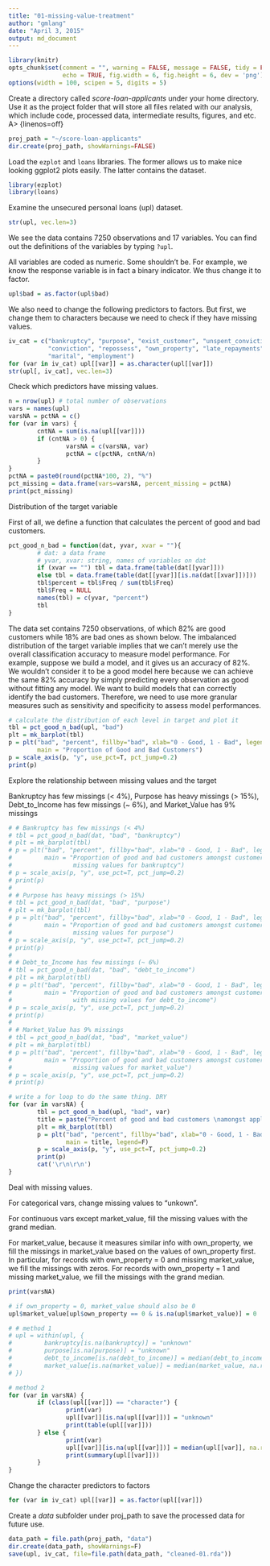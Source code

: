```yaml
---
title: "01-missing-value-treatment"
author: "gmlang"
date: "April 3, 2015"
output: md_document
---
```


```r
library(knitr)
opts_chunk$set(comment = "", warning = FALSE, message = FALSE, tidy = FALSE,
               echo = TRUE, fig.width = 6, fig.height = 6, dev = 'png')
options(width = 100, scipen = 5, digits = 5)
```

Create a directory called *score-loan-applicants* under your home directory. Use it as the project folder that will store all files related with our analysis, which include code, processed data, intermediate results, figures, and etc.
A> {linenos=off}
```r
proj_path = "~/score-loan-applicants"
dir.create(proj_path, showWarnings=FALSE)
```

Load the `ezplot` and `loans` libraries. The former allows us to make nice looking ggplot2 plots easily. The latter contains the dataset. 
```r
library(ezplot)
library(loans)
```

Examine the unsecured personal loans (upl) dataset.
```r
str(upl, vec.len=3)
```

We see the data contains 7250 observations and 17 variables. You can find out the definitions of the variables by typing `?upl`.

All variables are coded as numeric. Some shouldn't be. For example, we know the response variable is in fact a binary indicator. We thus change it to factor.
```r
upl$bad = as.factor(upl$bad)
```

We also need to change the following predictors to factors. But first, we change them to characters because we need to check if they have missing values.
```r
iv_cat = c("bankruptcy", "purpose", "exist_customer", "unspent_convictions", 
           "conviction", "repossess", "own_property", "late_repayments", 
           "marital", "employment")
for (var in iv_cat) upl[[var]] = as.character(upl[[var]])
str(upl[, iv_cat], vec.len=3)
```

Check which predictors have missing values.
```r
n = nrow(upl) # total number of observations
vars = names(upl)
varsNA = pctNA = c()
for (var in vars) {
        cntNA = sum(is.na(upl[[var]]))
        if (cntNA > 0) {
                varsNA = c(varsNA, var)
                pctNA = c(pctNA, cntNA/n)
        }
}
pctNA = paste0(round(pctNA*100, 2), "%")
pct_missing = data.frame(vars=varsNA, percent_missing = pctNA)
print(pct_missing)
```

Distribution of the target variable

First of all, we define a function that calculates the percent of good and bad customers.
```r
pct_good_n_bad = function(dat, yvar, xvar = ""){
        # dat: a data frame
        # yvar, xvar: string, names of variables on dat
        if (xvar == "") tbl = data.frame(table(dat[[yvar]]))
        else tbl = data.frame(table(dat[[yvar]][is.na(dat[[xvar]])]))
        tbl$percent = tbl$Freq / sum(tbl$Freq)
        tbl$Freq = NULL
        names(tbl) = c(yvar, "percent") 
        tbl
}
```

The data set contains 7250 observations, of which 82% are good customers while 18% are bad ones as shown below. The imbalanced distribution of the target variable implies that we can't merely use the overall classification accuracy to measure model performance. For example, suppose we build a model, and it gives us an accuracy of 82%. We wouldn't consider it to be a good model here because we can achieve the same 82% accuracy by simply predicting every observation as good without fitting any model. We want to build models that can correctly identify the bad customers. Therefore, we need to use more granular measures such as sensitivity and specificity to assess model performances. 

```r
# calculate the distribution of each level in target and plot it
tbl = pct_good_n_bad(upl, "bad")
plt = mk_barplot(tbl)
p = plt("bad", "percent", fillby="bad", xlab="0 - Good, 1 - Bad", legend=F,
        main = "Proportion of Good and Bad Customers")
p = scale_axis(p, "y", use_pct=T, pct_jump=0.2)
print(p)
```

Explore the relationship between missing values and the target

Bankruptcy has few missings (< 4%), Purpose has heavy missings (> 15%), Debt_to_Income has few missings (~ 6%), and Market_Value has 9% missings
```r
# # Bankruptcy has few missings (< 4%)
# tbl = pct_good_n_bad(dat, "bad", "bankruptcy")
# plt = mk_barplot(tbl)
# p = plt("bad", "percent", fillby="bad", xlab="0 - Good, 1 - Bad", legend=F,
#         main = "Proportion of good and bad customers amongst customers with
#                 missing values for bankruptcy")
# p = scale_axis(p, "y", use_pct=T, pct_jump=0.2)
# print(p)
# 
# # Purpose has heavy missings (> 15%)
# tbl = pct_good_n_bad(dat, "bad", "purpose")
# plt = mk_barplot(tbl)
# p = plt("bad", "percent", fillby="bad", xlab="0 - Good, 1 - Bad", legend=F,
#         main = "Proportion of good and bad customers amongst customers with
#                 missing values for purpose")
# p = scale_axis(p, "y", use_pct=T, pct_jump=0.2) 
# print(p)
# 
# # Debt_to_Income has few missings (~ 6%)
# tbl = pct_good_n_bad(dat, "bad", "debt_to_income")
# plt = mk_barplot(tbl)
# p = plt("bad", "percent", fillby="bad", xlab="0 - Good, 1 - Bad", legend=F,
#         main = "Proportion of good and bad customers amongst customers
#                 with missing values for debt_to_income")
# p = scale_axis(p, "y", use_pct=T, pct_jump=0.2)
# print(p)
# 
# # Market_Value has 9% missings
# tbl = pct_good_n_bad(dat, "bad", "market_value")
# plt = mk_barplot(tbl)
# p = plt("bad", "percent", fillby="bad", xlab="0 - Good, 1 - Bad", legend=F,
#         main = "Proportion of good and bad customers amongst customers with
#                 missing values for market_value")
# p = scale_axis(p, "y", use_pct=T, pct_jump=0.2)
# print(p)

# write a for loop to do the same thing. DRY
for (var in varsNA) {
        tbl = pct_good_n_bad(upl, "bad", var)
        title = paste("Percent of good and bad customers \namongst applicants with missing \nvalues for", var)
        plt = mk_barplot(tbl)
        p = plt("bad", "percent", fillby="bad", xlab="0 - Good, 1 - Bad", 
                main = title, legend=F)
        p = scale_axis(p, "y", use_pct=T, pct_jump=0.2)
        print(p)
        cat('\r\n\r\n')
}
```

Deal with missing values.

For categorical vars, change missing values to "unkown".

For continuous vars except market_value, fill the missing values with the grand median. 

For market_value, because it measures similar info with own_property, we fill the missings in market_value based on the values of own_property first. In particular, for records with own_property = 0 and missing market_value, we fill the missings with zeros. For records with own_property = 1 and missing market_value, we fill the missings with the grand median.
```r
print(varsNA)

# if own_property = 0, market_value should also be 0
upl$market_value[upl$own_property == 0 & is.na(upl$market_value)] = 0

# # method 1
# upl = within(upl, {
#         bankruptcy[is.na(bankruptcy)] = "unknown"
#         purpose[is.na(purpose)] = "unknown"
#         debt_to_income[is.na(debt_to_income)] = median(debt_to_income, na.rm=T)
#         market_value[is.na(market_value)] = median(market_value, na.rm=T)
# })

# method 2
for (var in varsNA) {
        if (class(upl[[var]]) == "character") {
                print(var)
                upl[[var]][is.na(upl[[var]])] = "unknown"
                print(table(upl[[var]]))
        } else {
                print(var)
                upl[[var]][is.na(upl[[var]])] = median(upl[[var]], na.rm=T)                
                print(summary(upl[[var]]))
        }
}
```

Change the character predictors to factors

```r
for (var in iv_cat) upl[[var]] = as.factor(upl[[var]])
```

Create a *data* subfolder under proj_path to save the processed data for future use. 
```r
data_path = file.path(proj_path, "data")
dir.create(data_path, showWarnings=F)
save(upl, iv_cat, file=file.path(data_path, "cleaned-01.rda"))
```

